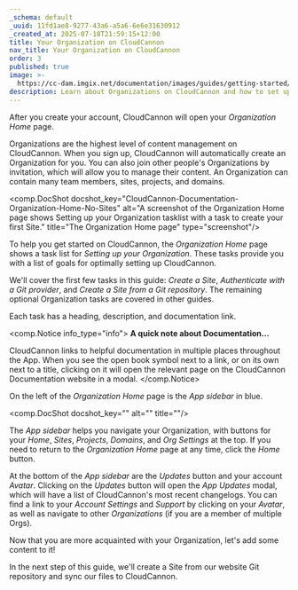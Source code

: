 ```yaml
---
_schema: default
_uuid: 11fd1ae8-9277-43a6-a5a6-6e6e31630912
_created_at: 2025-07-18T21:59:15+12:00
title: Your Organization on CloudCannon
nav_title: Your Organization on CloudCannon
order: 3
published: true
image: >-
  https://cc-dam.imgix.net/documentation/images/guides/getting-started/guide-thumbnails/CloudCannon-Getting-Started-Thumbnail-Universal.png
description: Learn about Organizations on CloudCannon and how to set up yours.
---
```

After you create your account, CloudCannon will open your *Organization Home* page.

Organizations are the highest level of content management on CloudCannon. When you sign up, CloudCannon will automatically create an Organization for you. You can also join other people's Organizations by invitation, which will allow you to manage their content. An Organization can contain many team members, sites, projects, and domains.

<comp.DocShot docshot_key="CloudCannon-Documentation-Organization-Home-No-Sites" alt="A screenshot of the Organization Home page shows Setting up your Organization tasklist with a task to create your first Site." title="The Organization Home page" type="screenshot"/>

To help you get started on CloudCannon, the *Organization Home* page shows a task list for *Setting up your Organization*. These tasks provide you with a list of goals for optimally setting up CloudCannon.

We'll cover the first few tasks in this guide: *Create a Site*, *Authenticate with a Git provider*, and *Create a Site from a Git repository*. The remaining optional Organization tasks are covered in other guides.

Each task has a heading, description, and documentation link.

<comp.Notice info_type="info">
  **A quick note about Documentation...**

  CloudCannon links to helpful documentation in multiple places throughout the App. When you see the open book symbol next to a link, or on its own next to a title, clicking on it will open the relevant page on the CloudCannon Documentation website in a modal.
</comp.Notice>

On the left of the *Organization Home* page is the *App sidebar* in blue.

<comp.DocShot docshot_key="" alt="" title=""/>

The *App sidebar* helps you navigate your Organization, with buttons for your *Home*, *Sites*, *Projects*, *Domains*, and *Org Settings* at the top. If you need to return to the *Organization Home* page at any time, click the *Home* button.

At the bottom of the *App sidebar* are the *Updates* button and your account *Avatar*. Clicking on the *Updates* button will open the *App Updates* modal, which will have a list of CloudCannon's most recent changelogs. You can find a link to your *Account Settings* and *Support* by clicking on your *Avatar*, as well as navigate to other *Organizations* (if you are a member of multiple Orgs).

Now that you are more acquainted with your Organization, let's add some content to it!

In the next step of this guide, we'll create a Site from our website Git repository and sync our files to CloudCannon.